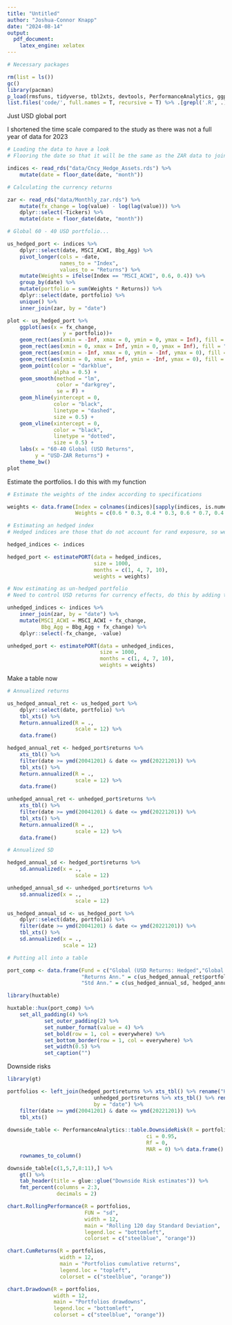 ```yaml
---
title: "Untitled"
author: "Joshua-Connor Knapp"
date: "2024-08-14"
output:
  pdf_document:
    latex_engine: xelatex
---
```


```r
# Necessary packages

rm(list = ls()) 
gc()
library(pacman)
p_load(rmsfuns, tidyverse, tbl2xts, devtools, PerformanceAnalytics, ggplot2, TTR, RcppRoll, xts)
list.files('code/', full.names = T, recursive = T) %>% .[grepl('.R', .)] %>% as.list() %>% walk(~source(.))
```

Just USD global port

I shortened the time scale compared to the study as there was not a full year of data for 2023

```r
# Loading the data to have a look
# Flooring the date so that it will be the same as the ZAR data to join later

indices <- read_rds("data/Cncy_Hedge_Assets.rds") %>% 
    mutate(date = floor_date(date, "month"))

# Calculating the currency returns

zar <- read_rds("data/Monthly_zar.rds") %>% 
    mutate(fx_change = log(value) - log(lag(value))) %>% 
    dplyr::select(-Tickers) %>% 
    mutate(date = floor_date(date, "month"))

# Global 60 - 40 USD portfolio...

us_hedged_port <- indices %>% 
    dplyr::select(date, MSCI_ACWI, Bbg_Agg) %>% 
    pivot_longer(cols = -date,
                 names_to = "Index",
                 values_to = "Returns") %>% 
    mutate(Weights = ifelse(Index == "MSCI_ACWI", 0.6, 0.4)) %>% 
    group_by(date) %>% 
    mutate(portfolio = sum(Weights * Returns)) %>% 
    dplyr::select(date, portfolio) %>% 
    unique() %>% 
    inner_join(zar, by = "date")

plot <- us_hedged_port %>% 
    ggplot(aes(x = fx_change,
                  y = portfolio))+
    geom_rect(aes(xmin = -Inf, xmax = 0, ymin = 0, ymax = Inf), fill = "yellow4", alpha = 0.002) +  
    geom_rect(aes(xmin = 0, xmax = Inf, ymin = 0, ymax = Inf), fill = "green3", alpha = 0.002) +  
    geom_rect(aes(xmin = -Inf, xmax = 0, ymin = -Inf, ymax = 0), fill = "red", alpha = 0.002) +  
    geom_rect(aes(xmin = 0, xmax = Inf, ymin = -Inf, ymax = 0), fill = "yellow", alpha = 0.002) +  
    geom_point(color = "darkblue",
               alpha = 0.5) +
    geom_smooth(method = "lm",
                color = "darkgrey", 
                se = F) +
    geom_hline(yintercept = 0, 
               color = "black", 
               linetype = "dashed", 
               size = 0.5) +
    geom_vline(xintercept = 0, 
               color = "black", 
               linetype = "dotted", 
               size = 0.5) +
    labs(x = "60-40 Global (USD Returns",
         y = "USD-ZAR Returns") +
    theme_bw()
plot

```
 Estimate the portfolios. I do this with my function

```r
# Estimate the weights of the index according to specifications

weights <- data.frame(Index = colnames(indices)[sapply(indices, is.numeric)],
                      Weights = c(0.6 * 0.3, 0.4 * 0.3, 0.6 * 0.7, 0.4 * 0.7))

# Estimating an hedged index
# Hedged indices are those that do not account for rand exposure, so we do nothing to these indices

hedged_indices <- indices 

hedged_port <- estimatePORT(data = hedged_indices,
                            size = 1000,
                            months = c(1, 4, 7, 10),
                            weights = weights)

# Now estimating as un-hedged portfolio
# Need to control USD returns for currency effects, do this by adding the change in the rand to the USD indices

unhedged_indices <- indices %>% 
    inner_join(zar, by = "date") %>% 
    mutate(MSCI_ACWI = MSCI_ACWI + fx_change,
           Bbg_Agg = Bbg_Agg + fx_change) %>%
    dplyr::select(-fx_change, -value) 

unhedged_port <- estimatePORT(data = unhedged_indices,
                              size = 1000,
                              months = c(1, 4, 7, 10),
                              weights = weights)
```
 
 Make a table now
 
```r
# Annualized returns

us_hedged_annual_ret <- us_hedged_port %>% 
    dplyr::select(date, portfolio) %>% 
    tbl_xts() %>% 
    Return.annualized(R = ., 
                      scale = 12) %>% 
    data.frame()

hedged_annual_ret <- hedged_port$returns %>% 
    xts_tbl() %>% 
    filter(date >= ymd(20041201) & date <= ymd(20221201)) %>% 
    tbl_xts() %>% 
    Return.annualized(R = ., 
                      scale = 12) %>% 
    data.frame()

unhedged_annual_ret <- unhedged_port$returns %>% 
    xts_tbl() %>% 
    filter(date >= ymd(20041201) & date <= ymd(20221201)) %>% 
    tbl_xts() %>% 
    Return.annualized(R = ., 
                      scale = 12) %>% 
    data.frame()

# Annualized SD

hedged_annual_sd <- hedged_port$returns %>% 
    sd.annualized(x = ., 
                      scale = 12)

unhedged_annual_sd <- unhedged_port$returns %>% 
    sd.annualized(x = ., 
                      scale = 12)

us_hedged_annual_sd <- us_hedged_port %>% 
    dplyr::select(date, portfolio) %>% 
    filter(date >= ymd(20041201) & date <= ymd(20221201)) %>% 
    tbl_xts() %>% 
    sd.annualized(x = ., 
                  scale = 12)

# Putting all into a table

port_comp <- data.frame(Fund = c("Global (USD Returns: Hedged","Global + Local (Hedged)", "Global + Local (Unhedged"),
                        "Returns Ann." = c(us_hedged_annual_ret$portfolio, hedged_annual_ret$portfolio.returns, unhedged_annual_ret$portfolio.returns),
                        "Std Ann." = c(us_hedged_annual_sd, hedged_annual_sd, unhedged_annual_sd))

library(huxtable)

huxtable::hux(port_comp) %>% 
    set_all_padding(4) %>%
            set_outer_padding(2) %>%
            set_number_format(value = 4) %>%
            set_bold(row = 1, col = everywhere) %>%
            set_bottom_border(row = 1, col = everywhere) %>%
            set_width(0.5) %>%
            set_caption("")

```
Downside risks

```r
library(gt)

portfolios <- left_join(hedged_port$returns %>% xts_tbl() %>% rename("Hedged" = portfolio.returns),
                            unhedged_port$returns %>% xts_tbl() %>% rename("Unhedged" = portfolio.returns),
                            by = "date") %>% 
    filter(date >= ymd(20041201) & date <= ymd(20221201)) %>% 
    tbl_xts()
    
downside_table <- PerformanceAnalytics::table.DownsideRisk(R = portfolios,
                                             ci = 0.95,
                                             Rf = 0, 
                                             MAR = 0) %>% data.frame() %>% 
    rownames_to_column() 

downside_table[c(1,5,7,8:11),] %>% 
    gt() %>% 
    tab_header(title = glue::glue("Downside Risk estimates")) %>% 
    fmt_percent(columns = 2:3,
                decimals = 2)
```

```r
chart.RollingPerformance(R = portfolios,
                         FUN = "sd",
                         width = 12, 
                         main = "Rolling 120 day Standard Deviation", 
                         legend.loc = "bottomleft",
                         colorset = c("steelblue", "orange"))

chart.CumReturns(R = portfolios,
                 width = 12, 
                 main = "Portfolios cumulative returns", 
                 legend.loc = "topleft",
                 colorset = c("steelblue", "orange"))

chart.Drawdown(R = portfolios,
               width = 12, 
               main = "Portfolios drawdowns", 
               legend.loc = "bottomleft",
               colorset = c("steelblue", "orange"))

```


